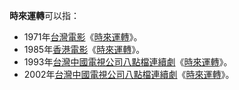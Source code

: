 '''時來運轉'''可以指：
*1971年[[台灣電影|台灣電影]]《[[時來運轉_(1971年電影)|時來運轉]]》。
*1985年[[香港電影|香港電影]]《[[時來運轉_(1985年電影)|時來運轉]]》。
*1993年[[台灣|台灣]][[中國電視公司|中國電視公司]][[八點檔|八點檔]][[連續劇|連續劇]]《[[時來運轉_(1993年電視劇)|時來運轉]]》。
*2002年[[台灣|台灣]][[中國電視公司|中國電視公司]][[八點檔|八點檔]][[連續劇|連續劇]]《[[時來運轉_(2002年電視劇)|時來運轉]]》。
{{disambig|S時|Cat=四字作品消歧义}}